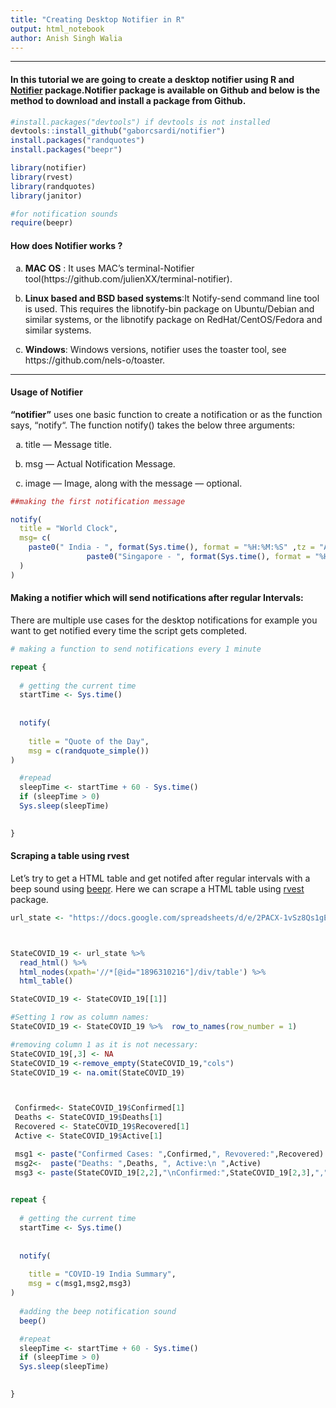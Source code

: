 ```yaml
---
title: "Creating Desktop Notifier in R"
output: html_notebook
author: Anish Singh Walia
---
```


-------------




#### In this tutorial we are going to create a desktop notifier using R and [Notifier](https://github.com/gaborcsardi/notifier) package.Notifier package is available on Github and below is the method to download and install a package from Github.

```r

#install.packages("devtools") if devtools is not installed
devtools::install_github("gaborcsardi/notifier")
install.packages("randquotes")
install.packages("beepr")

library(notifier)
library(rvest)
library(randquotes)
library(janitor)

#for notification sounds
require(beepr)


```


#### How does Notifier works ?

a) __MAC OS__ : It uses MAC's terminal-Notifier tool(https://github.com/julienXX/terminal-notifier).


b) __Linux based and BSD based systems__:It Notify-send command line tool is used. This requires the libnotify-bin package on Ubuntu/Debian and similar systems, or the libnotify package on RedHat/CentOS/Fedora and similar systems.

c) __Windows__: Windows versions, notifier uses the toaster tool, see https://github.com/nels-o/toaster.


----------------



#### Usage of Notifier

__"notifier"__ uses one basic function to create a notification or as the function says, “notify“. The function notify() takes the below three arguments:

a) title — Message title.

b) msg — Actual Notification Message.

c) image — Image, along with the message — optional.


```r

##making the first notification message

notify(
  title = "World Clock",
  msg= c(
    paste0(" India - ", format(Sys.time(), format = "%H:%M:%S" ,tz = "Asia/Calcutta"),"\n",
                 paste0("Singapore - ", format(Sys.time(), format = "%H:%M:%S" ,tz = "Asia/Singapore"),"\n"))
  )
)


```



#### Making a notifier which will send notifications after regular Intervals:

There are multiple use cases for the desktop notifications for example you want to get notified every time the script gets completed.

```r


# making a function to send notifications every 1 minute

repeat {
  
  # getting the current time
  startTime <- Sys.time() 
  
  
  notify(
    
    title = "Quote of the Day",
    msg = c(randquote_simple())
)

  #repead
  sleepTime <- startTime + 60 - Sys.time()
  if (sleepTime > 0)
  Sys.sleep(sleepTime)

  
}


```


#### Scraping a table using rvest

Let's try to get a HTML table and get notifed after regular intervals with a beep sound using [beepr](https://www.r-project.org/nosvn/pandoc/beepr.html). Here we can scrape a HTML table using [rvest](r-bloggers.com/using-rvest-to-scrape-an-html-table/) package.


```r

url_state <- "https://docs.google.com/spreadsheets/d/e/2PACX-1vSz8Qs1gE_IYpzlkFkCXGcL_BqR8hZieWVi-rphN1gfrO3H4lDtVZs4kd0C3P8Y9lhsT1rhoB-Q_cP4/pubhtml"



StateCOVID_19 <- url_state %>%
  read_html() %>%
  html_nodes(xpath='//*[@id="1896310216"]/div/table') %>%
  html_table()

StateCOVID_19 <- StateCOVID_19[[1]]  

#Setting 1 row as column names:
StateCOVID_19 <- StateCOVID_19 %>%  row_to_names(row_number = 1)

#removing column 1 as it is not necessary:
StateCOVID_19[,3] <- NA
StateCOVID_19 <-remove_empty(StateCOVID_19,"cols")
StateCOVID_19 <- na.omit(StateCOVID_19)



 Confirmed<- StateCOVID_19$Confirmed[1]
 Deaths <- StateCOVID_19$Deaths[1]
 Recovered <- StateCOVID_19$Recovered[1]
 Active <- StateCOVID_19$Active[1]

 msg1 <- paste("Confirmed Cases: ",Confirmed,", Revovered:",Recovered)
 msg2<-  paste("Deaths: ",Deaths, ", Active:\n ",Active)
 msg3 <- paste(StateCOVID_19[2,2],"\nConfirmed:",StateCOVID_19[2,3],",", "Recovered:  ",StateCOVID_19[2,4],",\n", "Deaths:  ",StateCOVID_19[2,5], ",", "Active: ",StateCOVID_19[2,6])

 
repeat {
  
  # getting the current time
  startTime <- Sys.time() 
  
  
  notify(
    
    title = "COVID-19 India Summary",
    msg = c(msg1,msg2,msg3)
)
  
  #adding the beep notification sound
  beep()

  #repeat
  sleepTime <- startTime + 60 - Sys.time()
  if (sleepTime > 0)
  Sys.sleep(sleepTime)

  
}
 
 


```






